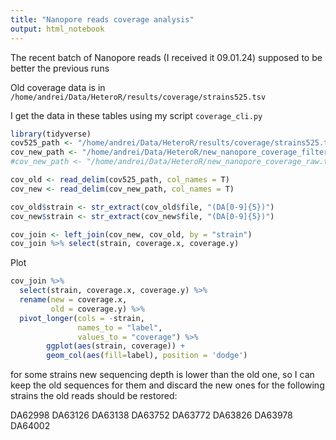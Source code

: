 ```yaml
---
title: "Nanopore reads coverage analysis"
output: html_notebook
---
```


The recent batch of Nanopore reads (I received it 09.01.24) supposed to be better the previous runs

Old coverage data is in `/home/andrei/Data/HeteroR/results/coverage/strains525.tsv`

I get the data in these tables using my script `coverage_cli.py`

```r
library(tidyverse)
cov525_path <- "/home/andrei/Data/HeteroR/results/coverage/strains525.tsv"
cov_new_path <- "/home/andrei/Data/HeteroR/new_nanopore_coverage_filtered.tsv" # there is unfiltered version version
#cov_new_path <- "/home/andrei/Data/HeteroR/new_nanopore_coverage_raw.tsv"

cov_old <- read_delim(cov525_path, col_names = T)
cov_new <- read_delim(cov_new_path, col_names = T)

cov_old$strain <- str_extract(cov_old$file, "(DA[0-9]{5})")
cov_new$strain <- str_extract(cov_new$file, "(DA[0-9]{5})")

cov_join <- left_join(cov_new, cov_old, by = "strain")
cov_join %>% select(strain, coverage.x, coverage.y)
```

Plot

```r
cov_join %>%
  select(strain, coverage.x, coverage.y) %>%
  rename(new = coverage.x,
         old = coverage.y) %>%
  pivot_longer(cols = -strain,
               names_to = "label",
               values_to = "coverage") %>%
        ggplot(aes(strain, coverage)) +
        geom_col(aes(fill=label), position = 'dodge')
```

for some strains new sequencing depth is lower than the old one, so I can keep the old sequences for them and discard the new ones
for the following strains the old reads should be restored:

DA62998
DA63126
DA63138
DA63752
DA63772
DA63826
DA63978
DA64002


